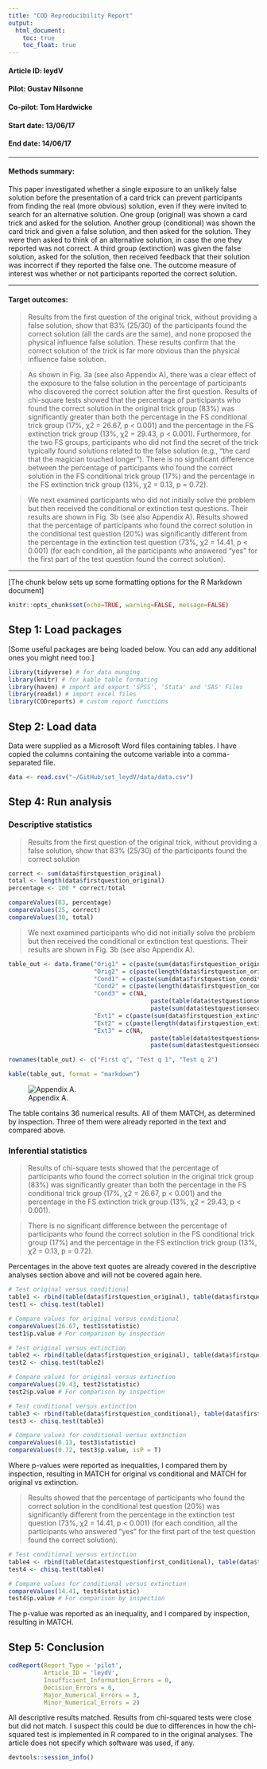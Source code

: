 ```yaml
---
title: "COD Reproducibility Report"
output:
  html_document:
    toc: true
    toc_float: true
---
```


#### Article ID: leydV
#### Pilot: Gustav Nilsonne
#### Co-pilot: Tom Hardwicke  
#### Start date: 13/06/17
#### End date: 14/06/17

-------

#### Methods summary: 
This paper investigated whether a single exposure to an unlikely false solution before the presentation of a card trick can prevent participants from finding the real (more obvious) solution, even if they were invited to search for an alternative solution. One group (original) was shown a card trick and asked for the solution. Another group (conditional) was shown the card trick and given a false solution, and then asked for the solution. They were then asked to think of an alternative solution, in case the one they reported was not correct. A third group (extinction) was given the false solution, asked for the solution, then received feedback that their solution was incorrect if they reported the false one. The outcome measure of interest was whether or not participants reported the correct solution.

------

#### Target outcomes: 
> Results from the first question of the original trick, without providing a false solution, show that 83% (25/30) of the participants found the correct solution (all the cards are the same), and none proposed the physical influence false solution. These results confirm that the correct solution of the trick is far more obvious than the physical influence false solution.

> As shown in Fig. 3a (see also Appendix A), there was a clear effect of the exposure to the false solution in the percentage of participants who discovered the correct solution after the first question. Results of chi-square tests showed that the percentage of participants who found the correct solution in the original trick group (83%) was significantly greater than both the percentage in the FS conditional trick group (17%, χ2 = 26.67, p < 0.001) and the percentage in the FS extinction trick group (13%, χ2 = 29.43, p < 0.001). Furthermore, for the two FS groups, participants who did not find the secret of the trick typically found solutions related to the false solution (e.g., “the card that the magician touched longer”). There is no significant difference between the percentage of participants who found the correct solution in the FS conditional trick group (17%) and the percentage in the FS extinction trick group (13%, χ2 = 0.13, p = 0.72).

> We next examined participants who did not initially solve the problem but then received the conditional or extinction test questions. Their results are shown in Fig. 3b (see also Appendix A). Results showed that the percentage of participants who found the correct solution in the conditional test question (20%) was significantly different from the percentage in the extinction test question (73%, χ2 = 14.41, p < 0.001) (for each condition, all the participants who answered “yes” for the first part of the test question found the correct solution).

------

[The chunk below sets up some formatting options for the R Markdown document]

```r
knitr::opts_chunk$set(echo=TRUE, warning=FALSE, message=FALSE)
```

## Step 1: Load packages

[Some useful packages are being loaded below. You can add any additional ones you might need too.]

```r
library(tidyverse) # for data munging
library(knitr) # for kable table formating
library(haven) # import and export 'SPSS', 'Stata' and 'SAS' Files
library(readxl) # import excel files
library(CODreports) # custom report functions
```

## Step 2: Load data

Data were supplied as a Microsoft Word files containing tables. I have copied the columns containing the outcome variable into a comma-separated file.

```r
data <- read.csv("~/GitHub/set_leydV/data/data.csv")
```

## Step 4: Run analysis

### Descriptive statistics
> Results from the first question of the original trick, without providing a false solution, show that 83% (25/30) of the participants found the correct solution

```r
correct <- sum(data$firstquestion_original)
total <- length(data$firstquestion_original)
percentage <- 100 * correct/total

compareValues(83, percentage)
compareValues(25, correct)
compareValues(30, total)
```

> We next examined participants who did not initially solve the problem but then received the conditional or extinction test questions. Their results are shown in Fig. 3b (see also Appendix A).

```r
table_out <- data.frame("Orig1" = c(paste(sum(data$firstquestion_original), "/", length(data$firstquestion_original), " ", round(100*sum(data$firstquestion_original)/length(data$firstquestion_original), 0), "%", sep = ""), NA, NA),
                        "Orig2" = c(paste(length(data$firstquestion_original) - sum(data$firstquestion_original), "/", length(data$firstquestion_original), " ", round(100*(length(data$firstquestion_original) - sum(data$firstquestion_original))/length(data$firstquestion_original), 0), "%", sep = ""), NA, NA),
                        "Cond1" = c(paste(sum(data$firstquestion_conditional), "/", length(data$firstquestion_conditional), " ", round(100*sum(data$firstquestion_conditional)/length(data$firstquestion_conditional), 0), "%", sep = ""), NA, NA),
                        "Cond2" = c(paste(length(data$firstquestion_conditional) - sum(data$firstquestion_conditional), "/", length(data$firstquestion_conditional), " ", round(100*(length(data$firstquestion_conditional) - sum(data$firstquestion_conditional))/length(data$firstquestion_conditional), 0), "%", sep = ""),                                         paste(table(data$testquestionfirst_conditional)[1], "/", sum(!is.na(data$testquestionfirst_conditional)), " ", round(100*table(data$testquestionfirst_conditional)[ 2]/sum(!is.na(data$testquestionfirst_conditional)), 0), "%", sep = ""), NA),
                        "Cond3" = c(NA, 
                                        paste(table(data$testquestionsecond_conditional)[2] , "/", sum(!is.na(data$testquestionsecond_conditional)) , " ", round(100*table(data$testquestionsecond_conditional)[2]/sum(!is.na(data$testquestionsecond_conditional)), 0), "%", sep = ""),
                                        paste(sum(data$testquestionsecond_conditional[data$testquestionfirst_conditional == 1], na.rm = T), "/", sum(!is.na(data$testquestionsecond_conditional[data$testquestionfirst_conditional == 1])), " ", round(100*sum(data$testquestionsecond_conditional[data$testquestionfirst_conditional == 1], na.rm = T)/sum(!is.na(data$testquestionsecond_conditional[data$testquestionfirst_conditional == 1])), 0), "%", sep = "")),
                        "Ext1" = c(paste(sum(data$firstquestion_extinction), "/", length(data$firstquestion_extinction), " ", round(100*sum(data$firstquestion_extinction)/length(data$firstquestion_extinction), 0), "%", sep = ""), NA, NA),
                        "Ext2" = c(paste(length(data$firstquestion_extinction) - sum(data$firstquestion_extinction), "/", length(data$firstquestion_extinction), " ", round(100*(length(data$firstquestion_extinction) - sum(data$firstquestion_extinction))/length(data$firstquestion_extinction), 0), "%", sep = ""),                                         paste(table(data$testquestionfirst_extinction)[1], "/", sum(!is.na(data$testquestionfirst_extinction)), " ", round(100*table(data$testquestionfirst_extinction)[ 2]/sum(!is.na(data$testquestionfirst_extinction)), 0), "%", sep = ""), NA),
                        "Ext3" = c(NA, 
                                        paste(table(data$testquestionsecond_extinction)[2] , "/", sum(!is.na(data$testquestionsecond_extinction)) , " ", round(100*table(data$testquestionsecond_extinction)[2]/sum(!is.na(data$testquestionsecond_extinction)), 0), "%", sep = ""),
                                        paste(sum(data$testquestionsecond_extinction[data$testquestionfirst_extinction == 1], na.rm = T), "/", sum(!is.na(data$testquestionsecond_extinction[data$testquestionfirst_extinction == 1])), " ", round(100*sum(data$testquestionsecond_extinction[data$testquestionfirst_extinction == 1], na.rm = T)/sum(!is.na(data$testquestionsecond_extinction[data$testquestionfirst_extinction == 1])), 0), "%", sep = "")))

rownames(table_out) <- c("First q", "Test q 1", "Test q 2")

kable(table_out, format = "markdown")

```

![Appendix A.](AppendixA.png)

The table contains 36 numerical results. All of them MATCH, as determined by inspection. Three of them were already reported in the text and compared above. 

### Inferential statistics
> Results of chi-square tests showed that the percentage of participants who found the correct solution in the original trick group (83%) was significantly greater than both the percentage in the FS conditional trick group (17%, χ2 = 26.67, p < 0.001) and the percentage in the FS extinction trick group (13%, χ2 = 29.43, p < 0.001).

> There is no significant difference between the percentage of participants who found the correct solution in the FS conditional trick group (17%) and the percentage in the FS extinction trick group (13%, χ2 = 0.13, p = 0.72).

Percentages in the above text quotes are already covered in the descriptive analyses section above and will not be covered again here.

```r
# Test original versus conditional
table1 <- rbind(table(data$firstquestion_original), table(data$firstquestion_conditional))
test1 <- chisq.test(table1)

# Compare values for original versus conditional
compareValues(26.67, test1$statistic)
test1$p.value # For comparison by inspection

# Test original versus extinction
table2 <- rbind(table(data$firstquestion_original), table(data$firstquestion_extinction))
test2 <- chisq.test(table2)

# Compare values for original versus extinction
compareValues(29.43, test2$statistic)
test2$p.value # For comparison by inspection

# Test conditional versus extinction
table3 <- rbind(table(data$firstquestion_conditional), table(data$firstquestion_extinction))
test3 <- chisq.test(table3)

# Compare values for conditional versus extinction
compareValues(0.13, test3$statistic)
compareValues(0.72, test3$p.value, isP = T)
```
Where p-values were reported as inequalities, I compared them by inspection, resulting in MATCH for original vs conditional and MATCH for original vs extinction.

> Results showed that the percentage of participants who found the correct solution in the conditional test question (20%) was significantly different from the percentage in the extinction test question (73%, χ2 = 14.41, p < 0.001) (for each condition, all the participants who answered “yes” for the first part of the test question found the correct solution).

```r
# Test conditional versus extinction
table4 <- rbind(table(data$testquestionfirst_conditional), table(data$testquestionfirst_extinction))
test4 <- chisq.test(table4)

# Compare values for conditional versus extinction
compareValues(14.41, test4$statistic)
test4$p.value # For comparison by inspection
```

The p-value was reported as an inequality, and I compared by inspection, resulting in MATCH.

## Step 5: Conclusion

```r
codReport(Report_Type = 'pilot',
          Article_ID = 'leydV', 
          Insufficient_Information_Errors = 0,
          Decision_Errors = 0, 
          Major_Numerical_Errors = 3, 
          Minor_Numerical_Errors = 2)
```

All descriptive results matched. Results from chi-squared tests were close but did not match. I suspect this could be due to differences in how the chi-squared test is implemented in R compared to in the original analyses. The article does not specify which software was used, if any. 

```r
devtools::session_info()
```
